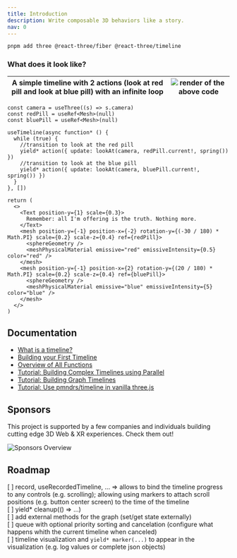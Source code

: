 ```yaml
---
title: Introduction
description: Write composable 3D behaviors like a story.
nav: 0
---
```


```bash
pnpm add three @react-three/fiber @react-three/timeline
```


### What does it look like?

| A simple timeline with 2 actions (look at red pill and look at blue pill) with an infinite loop | ![render of the above code](./basic-example.gif) |
| --------------------------------------------------------------------------------------------------------------------------------------------------- | --------------------------------------------------------------------- |

```tsx
const camera = useThree((s) => s.camera)
const redPill = useRef<Mesh>(null)
const bluePill = useRef<Mesh>(null)

useTimeline(async function* () {
  while (true) {
    //transition to look at the red pill
    yield* action({ update: lookAt(camera, redPill.current!, spring()) })
    //transition to look at the blue pill
    yield* action({ update: lookAt(camera, bluePill.current!, spring()) })
  }
}, [])

return (
  <>
    <Text position-y={1} scale={0.3}>
      Remember: all I'm offering is the truth. Nothing more.
    </Text>
    <mesh position-y={-1} position-x={-2} rotation-y={(-30 / 180) * Math.PI} scale={0.2} scale-z={0.4} ref={redPill}>
      <sphereGeometry />
      <meshPhysicalMaterial emissive="red" emissiveIntensity={0.5} color="red" />
    </mesh>
    <mesh position-y={-1} position-x={2} rotation-y={(20 / 180) * Math.PI} scale={0.2} scale-z={0.4} ref={bluePill}>
      <sphereGeometry />
      <meshPhysicalMaterial emissive="blue" emissiveIntensity={5} color="blue" />
    </mesh>
  </>
)
```

## Documentation

- [What is a timeline?](./1-what-is-a-timeline.mdx)
- [Building your First Timeline](./2-first-timeline.mdx)
- [Overview of All Functions](./3-overview.mdx)
- [Tutorial: Building Complex Timelines using Parallel](../tutorials/5-parallel.mdx)
- [Tutorial: Building Graph Timelines](../tutorials/6-graph.mdx)
- [Tutorial: Use pmndrs/timeline in vanilla three.js](../tutorials/7-vanilla.mdx)

## Sponsors

This project is supported by a few companies and individuals building cutting edge 3D Web & XR experiences. Check them out!

![Sponsors Overview](https://bbohlender.github.io/sponsors/screenshot.png)

## Roadmap

[ ] record, useRecordedTimeline, ... => allows to bind the timeline progress to any controls (e.g. scrolling); allowing using markers to attach scroll positions (e.g. button center screen) to the time of the timeline  
[ ] yield* cleanup(() => ...)  
[ ] add external methods for the graph (set/get state externally)  
[ ] queue with optional priority sorting and cancelation (configure what happens whith the current timeline when canceled)  
[ ] timeline visualization and `yield* marker(...)` to appear in the visualization (e.g. log values or complete json objects)
